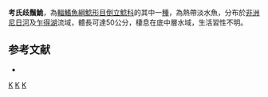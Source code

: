 {{Speciesbox 
| taxon = Synodontis courteti
| status = LC
| status_system = IUCN3.1 
| authority = [[Pellegrin|Pellegrin]], 1906
| synonyms = *''Synodontis thomasi'', Chabanaud, 1934 
}}

'''考氏歧鬚鮠'''，為[[輻鰭魚綱|輻鰭魚綱]][[鯰形目|鯰形目]][[倒立鯰科|倒立鯰科]]的其中一[[種|種]]，為熱帶淡水魚，分布於[[非洲|非洲]][[尼日河|尼日河]]及[[乍得湖|乍得湖]]流域，體長可達50公分，棲息在底中層水域，生活習性不明。

== 参考文献 ==
*{{FishBase_species|genus=Synodontis|species=courteti|year=2015|month=5}}

{{Taxonbar}}

[[Category:IUCN红色名录无危物种|K]]
[[Category:歧鬚鮠屬|K]]
[[Category:1906年描述的魚類|K]]